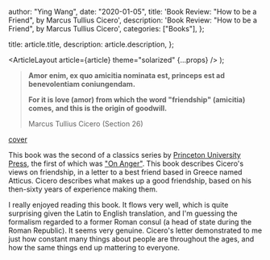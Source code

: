 
  author: "Ying Wang",
  date: "2020-01-05",
  title: 'Book Review: "How to be a Friend", by Marcus Tullius Cicero',
  description: 'Book Review: "How to be a Friend", by Marcus Tullius Cicero',
  categories: ["Books"],
};

  title: article.title,
  description: article.description,
};

  <ArticleLayout article={article} theme="solarized" {...props} />
);

> **Amor enim, ex quo amicitia nominata est, princeps est ad benevolentiam
> coniungendam.**
>
> **For it is love (amor) from which the word "friendship" (amicitia) comes, and
> this is the origin of goodwill.**
>
> Marcus Tullius Cicero (Section 26)

[cover](/img/posts/2020/01/05/how_to_be_a_friend_1.jpg)

This book was the second of a classics series by [Princeton University
Press](https://press.princeton.edu/), the first of which was ["On
Anger"](/posts/2019/11/07/on_anger). This book describes Cicero's views on
friendship, in a letter to a best friend based in Greece named Atticus. Cicero
describes what makes up a good friendship, based on his then-sixty years of
experience making them.

I really enjoyed reading this book. It flows very well, which is quite
surprising given the Latin to English translation, and I'm guessing the
formalism regarded to a former Roman consul (a head of state during the Roman
Republic). It seems very genuine. Cicero's letter demonstrated to me just how
constant many things about people are throughout the ages, and how the same
things end up mattering to everyone.
